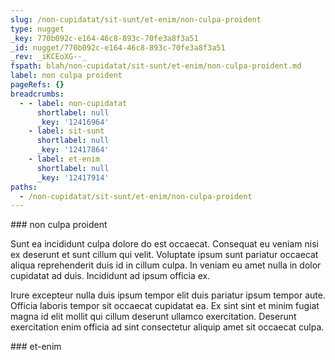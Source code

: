 ```yaml
---
slug: /non-cupidatat/sit-sunt/et-enim/non-culpa-proident
type: nugget
_key: 770b092c-e164-46c8-893c-70fe3a8f3a51
_id: nugget/770b092c-e164-46c8-893c-70fe3a8f3a51
_rev: _iKCEoXG--_
fspath: blah/non-cupidatat/sit-sunt/et-enim/non-culpa-proident.md
label: non culpa proident
pageRefs: {}
breadcrumbs:
  - - label: non-cupidatat
      shortlabel: null
      _key: '12416964'
    - label: sit-sunt
      shortlabel: null
      _key: '12417864'
    - label: et-enim
      shortlabel: null
      _key: '12417914'
paths:
  - /non-cupidatat/sit-sunt/et-enim/non-culpa-proident
---
```


<NuggetArea>
<Nugget slug="/non-cupidatat/sit-sunt/et-enim/non-culpa-proident" type="nugget" _key="770b092c-e164-46c8-893c-70fe3a8f3a51" _id="nugget/770b092c-e164-46c8-893c-70fe3a8f3a51" _rev="_iKCEoXG--_" fspath="blah/non-cupidatat/sit-sunt/et-enim/non-culpa-proident.md" label="non culpa proident" paths="/non-cupidatat/sit-sunt/et-enim/non-culpa-proident">
<NuggetBody>
### non culpa proident

Sunt ea incididunt culpa dolore do est occaecat. Consequat eu veniam nisi ex deserunt et sunt cillum qui velit. Voluptate ipsum sunt pariatur occaecat aliqua reprehenderit duis id in cillum culpa. In veniam eu amet nulla in dolor cupidatat ad duis. Incididunt ad ipsum officia ex.

Irure excepteur nulla duis ipsum tempor elit duis pariatur ipsum tempor aute. Officia laboris tempor sit occaecat cupidatat ea. Ex sint sint et minim fugiat magna id elit mollit qui cillum deserunt ullamco exercitation. Deserunt exercitation enim officia ad sint consectetur aliquip amet sit occaecat culpa.

</NuggetBody>
<Breadcrumbs>
<Crumbs>
<Crumb _key="12416964" label="non-cupidatat" /><Crumb _key="12417864" label="sit-sunt" /><Crumb _key="12417914" label="et-enim" />
</Crumbs>
</Breadcrumbs>
</Nugget>

<NuggetsInbound>
</NuggetsInbound>
<NuggetsOutbound>
</NuggetsOutbound>
</NuggetArea>
<PassagesInbound>
<Passage direction="inbound" type="passage" _key="12417914" _id="passage/12417914" _rev="_iKCEoX---A" label="et-enim" passage="et-enim" fspath="blah/non-cupidatat/sit-sunt/et-enim" paths="/non-cupidatat/sit-sunt/et-enim" slug="/non-cupidatat/sit-sunt/et-enim">
<NuggetBody>
### et-enim

</NuggetBody>
<Breadcrumbs>
<Crumbs>
<Crumb _key="12416964" label="non-cupidatat" /><Crumb _key="12417864" label="sit-sunt" />
</Crumbs>
</Breadcrumbs>
</Passage>

</PassagesInbound>
<PassagesOutbound>
</PassagesOutbound>